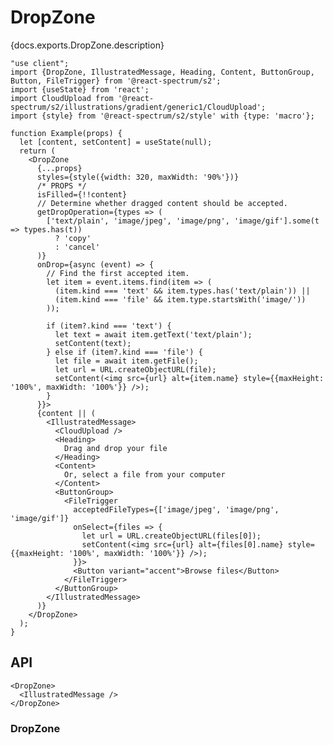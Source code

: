 


# DropZone

<PageDescription>{docs.exports.DropZone.description}</PageDescription>

```tsx render type="s2" docs={docs.exports.DropZone} links={docs.links} props={['size', 'replaceMessage']} wide
"use client";
import {DropZone, IllustratedMessage, Heading, Content, ButtonGroup, Button, FileTrigger} from '@react-spectrum/s2';
import {useState} from 'react';
import CloudUpload from '@react-spectrum/s2/illustrations/gradient/generic1/CloudUpload';
import {style} from '@react-spectrum/s2/style' with {type: 'macro'};

function Example(props) {
  let [content, setContent] = useState(null);
  return (
    <DropZone
      {...props}
      styles={style({width: 320, maxWidth: '90%'})}
      /* PROPS */
      isFilled={!!content}
      // Determine whether dragged content should be accepted.
      getDropOperation={types => (
        ['text/plain', 'image/jpeg', 'image/png', 'image/gif'].some(t => types.has(t))
          ? 'copy'
          : 'cancel'
      )}
      onDrop={async (event) => {
        // Find the first accepted item.
        let item = event.items.find(item => (
          (item.kind === 'text' && item.types.has('text/plain')) ||
          (item.kind === 'file' && item.type.startsWith('image/'))
        ));

        if (item?.kind === 'text') {
          let text = await item.getText('text/plain');
          setContent(text);
        } else if (item?.kind === 'file') {
          let file = await item.getFile();
          let url = URL.createObjectURL(file);
          setContent(<img src={url} alt={item.name} style={{maxHeight: '100%', maxWidth: '100%'}} />);
        }
      }}>
      {content || (
        <IllustratedMessage>
          <CloudUpload />
          <Heading>
            Drag and drop your file
          </Heading>
          <Content>
            Or, select a file from your computer
          </Content>
          <ButtonGroup>
            <FileTrigger
              acceptedFileTypes={['image/jpeg', 'image/png', 'image/gif']}
              onSelect={files => {
                let url = URL.createObjectURL(files[0]);
                setContent(<img src={url} alt={files[0].name} style={{maxHeight: '100%', maxWidth: '100%'}} />);
              }}>
              <Button variant="accent">Browse files</Button>
            </FileTrigger>
          </ButtonGroup>
        </IllustratedMessage>
      )}
    </DropZone>
  );
}
```

## API

```tsx links={{DropZone: '#dropzone', IllustratedMessage: 'IllustratedMessage.html'}}
<DropZone>
  <IllustratedMessage />
</DropZone>
```

### DropZone

<PropTable component={docs.exports.DropZone} links={docs.links} />
